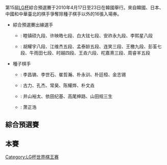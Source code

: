第15屆[[LG杯|LG杯]]綜合預選賽于2010年4月17日至23日在韓國舉行。來自韓國、日本、中國和中華臺北的棋手爭奪除種子棋手以外的16張入場券。

*綜合預選賽出線選手
**{{KOR}}: 睦镇硕九段、许映皓七段、白大铉七段、安祚永九段、李熙星八段
**{{CHN}}: 胡耀宇八段、江维杰五段、孟泰龄五段、连笑三段、王檄九段、彭荃七段、牛雨田七段、时越四段、王垚六段、柁嘉熹三段、周睿羊五段

*種子棋手
**{{KOR}}: 李昌镐、李世石、崔哲瀚、朴永训、朴廷桓、金志锡
**{{CHN}}: 古力、孔杰、常昊、陈耀烨、朴文垚
**{{JPN}}: 井山裕太、依田纪基、高尾绅路、山田规三生
**{{TPE}}: 萧正浩

==綜合預選賽==

==本賽==
{{第15届LG杯世界棋王戰本賽}}

[[Category:LG杯世界棋王赛|Category:LG杯世界棋王赛]]